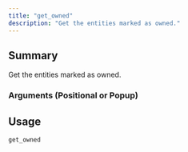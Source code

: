 ```yaml
---
title: "get_owned"
description: "Get the entities marked as owned."
---
```


## Summary

Get the entities marked as owned.

### Arguments (Positional or Popup)


## Usage
```
get_owned
```